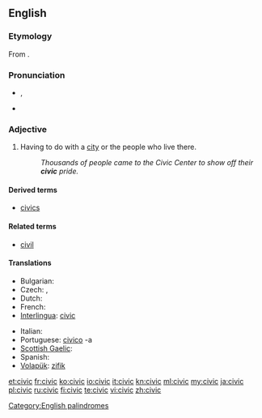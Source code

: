 {{wikipedia}}
==English==

===Etymology===
From {{etyl|la}} {{term|civicus|cīvicus|pertaining to a city or citizens|lang=la}}.

===Pronunciation===
* {{IPA|/ˈsɪvɪk/}}, {{SAMPA|/"sIvIk/}}
* {{rhymes|ɪvɪk}}

===Adjective===
{{en-adj}}

# Having to do with a [[city]] or the people who live there.
#: ''Thousands of people came to the Civic Center to show off their '''civic''' pride.''

====Derived terms====
* [[civics]]

====Related terms====
* [[civil]]

====Translations====
{{trans-top|Having to do with a city or the people who live there}}
* Bulgarian: {{t|bg|граждански}}
* Czech: {{t-|cs|městský|m}}, {{t-|cs|občanský|m}}
* Dutch: {{t-|nl|stedelijk}}
* French: {{t+|fr|civique}}
* [[Interlingua]]: [[civic]]
{{trans-mid}}
* Italian: {{t+|it|civico}}
* Portuguese: [[civico]] -a
* [[Scottish Gaelic]]: {{t|gd|catharra|xs=Scottish Gaelic}}
* Spanish: {{t|es|cívico}}
* [[Volapük]]: [[zifik]]
{{trans-bottom}}

[[Category:English palindromes]]

[[et:civic]]
[[fr:civic]]
[[ko:civic]]
[[io:civic]]
[[it:civic]]
[[kn:civic]]
[[ml:civic]]
[[my:civic]]
[[ja:civic]]
[[pl:civic]]
[[ru:civic]]
[[fi:civic]]
[[te:civic]]
[[vi:civic]]
[[zh:civic]]